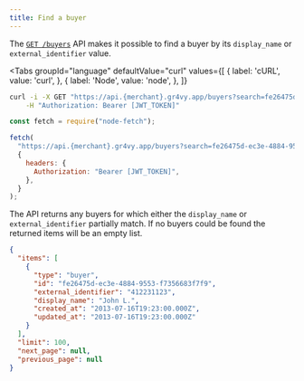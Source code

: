 ```yaml
---
title: Find a buyer
---
```



The [`GET /buyers`][api] API makes it possible to find a buyer by its
`display_name` or `external_identifier` value.

[api]: /reference#operation/list-buyers

<Tabs
  groupId="language"
  defaultValue="curl"
  values={[
    { label: 'cURL', value: 'curl', },
    { label: 'Node', value: 'node', },
  ]}
>
  <TabItem value="curl">

```bash
curl -i -X GET "https://api.{merchant}.gr4vy.app/buyers?search=fe26475d-ec3e-4884-9553-f7356683f7f9" \
    -H "Authorization: Bearer [JWT_TOKEN]"
```

  </TabItem>
  <TabItem value="node">

```js
const fetch = require("node-fetch");

fetch(
  "https://api.{merchant}.gr4vy.app/buyers?search=fe26475d-ec3e-4884-9553-f7356683f7f9",
  {
    headers: {
      Authorization: "Bearer [JWT_TOKEN]",
    },
  }
);
```

  </TabItem>
</Tabs>

The API returns any buyers for which either the `display_name` or
`external_identifier` partially match. If no buyers could be found the returned
items will be an empty list.

```json title="GET /buyers?external_identifier=fe26475d-ec3e-4884-9553-f7356683f7f9"
{
  "items": [
    {
      "type": "buyer",
      "id": "fe26475d-ec3e-4884-9553-f7356683f7f9",
      "external_identifier": "412231123",
      "display_name": "John L.",
      "created_at": "2013-07-16T19:23:00.000Z",
      "updated_at": "2013-07-16T19:23:00.000Z"
    }
  ],
  "limit": 100,
  "next_page": null,
  "previous_page": null
}
```
